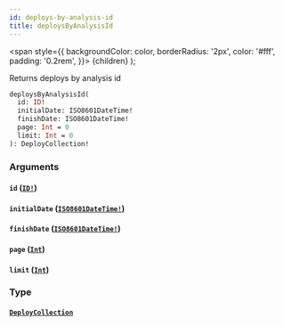```yaml
---
id: deploys-by-analysis-id
title: deploysByAnalysisId
---
```


<span
style={{
      backgroundColor: color,
      borderRadius: '2px',
      color: '#fff',
      padding: '0.2rem',
    }}>
{children}
</span>
);

Returns deploys by analysis id

```graphql
deploysByAnalysisId(
  id: ID!
  initialDate: ISO8601DateTime!
  finishDate: ISO8601DateTime!
  page: Int = 0
  limit: Int = 0
): DeployCollection!

```

### Arguments

#### `id` ([`ID!`](/api/scalars/id))

#### `initialDate` ([`ISO8601DateTime!`](/api/scalars/iso-8601-date-time))

#### `finishDate` ([`ISO8601DateTime!`](/api/scalars/iso-8601-date-time))

#### `page` ([`Int`](/api/scalars/int))

#### `limit` ([`Int`](/api/scalars/int))

### Type

#### [`DeployCollection`](/api/objects/deploy-collection)
